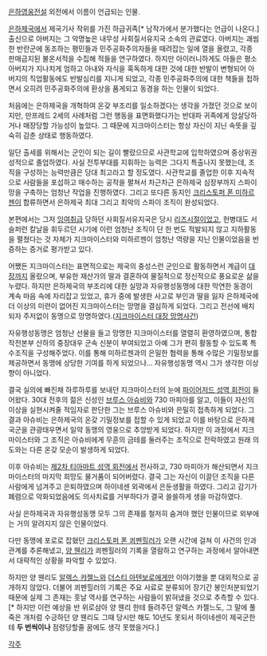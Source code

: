 [[은하영웅전설]] 외전에서 이름이 언급되는 인물.

[[은하제국]]에서 제국기사 작위를 가진 하급귀족[* 남작가에서 분가했다는 언급이 나온다.] 출신으로 아버지는 그 악명높은 내무성 사회질서유지국 소속의 관료였다. 아버지는 괘씸한 반란군에 동조하는 평민들과 민주공화주의자들을 때려잡는 일에 열을 올렸고, 각종 판매금지된 불온서적을 수집해 적들을 연구하였다. 하지만 아이러니하게도 아들은 평소 아버지가 지나치게 엄하고 아내와 자식을 혹독하게 대한 것에 대한 반발이 변형되어 아버지의 직업활동에도 반발심리를 지니게 되었고, 각종 민주공화주의에 대한 책들을 접하면서 오히려 민주공화주의에 환상을 품게되고 동경을 하는 인물이 되었다.

처음에는 은하제국을 개혁하여 온갖 부조리를 일소하겠다는 생각을 가졌던 것으로 보이지만, 만프레드 2세의 사례처럼 그런 행동을 표면화했다가는 반대파 귀족에게 암살당하거나 매장당할 가능성이 높았다. 그 때문에 지크마이스터는 항상 자신이 지닌 속뜻을 깊숙히 감춘 상태로 행동하였다.

일단 출세를 위해서는 군인이 되는 길이 빨랐으므로 사관학교에 입학하였으며 중상위권 성적으로 졸업하였다. 사실 전투부대를 지휘하는 능력은 그다지 특출나지 못했는데, 조직을 구성하는 능력만큼은 당대 최고라고 할 정도였다. 사관학교를 졸업한 이후 지속적으로 사람들을 포섭하고 매수하는 공작을 펼쳐서 차근차근 은하제국 심장부까지 스파이망을 구축하는 엄청난 작업을 진행하였다. 그리고 또다른 동지인 [[크리스토퍼 폰 미하르젠]]이 합류하면서 은하제국 최대 그리고 최악의 스파이 조직이 완성되었다.

본편에서는 그저 [[잉여]]취급 당하던 사회질서유지국은 당시 [[리즈시절]]이었고, 헌병대도 서슬퍼런 칼날을 휘두르던 시기에 이런 엄청난 조직이 단 한 번도 적발되지 않고 지하활동을 펼쳤다는 것 자체가 지크마이스터와 미하르젠이 엄청난 역량을 지닌 인물이었음을 반증하는 증거로 평가받고 있다.

어쨌든 지크마이스터는 표면적으로는 제국의 충성스런 군인으로 활동하면서 계급이 [[대장]]까지 올랐으며, 부유한 재산가의 딸과 결혼하여 물질적으로 정신적으로 풍요로운 삶을 누렸다. 하지만 은하제국의 부조리에 대한 실망과 자유행성동맹에 대한 막연한 동경이 계속 마음 속에 자리잡고 있었고, 휴가 중에 발생한 사고로 부인과 딸을 잃자 은하제국에 더 이상의 미련이 없어진 지크마이스터는 망명을 결심하게 되었다. 그리고 전선에 배치되자 주저없이 동맹으로 망명하였다.([[지크마이스터 대장 망명사건]])

자유행성동맹은 엄청난 선물을 들고 망명한 지크마이스터를 열렬히 환영하였으며, 통합작전본부 산하의 중장대우 군속 신분이 부여되었고 아예 그가 편히 활동할 수 있도록 특수조직을 구성해주었다. 이를 통해 미하르젠과의 은밀한 협력을 통해 수많은 기밀정보를 제공하면서 동맹에 상당한 기여를 하게 되었으나… 자유행성동맹 역시 그가 생각한 이상향이 아니었다.

결국 실의에 빠진채 하루하루를 보내던 지크마이스터의 눈에 [[파이어저드 성역 회전]]이 들어왔다. 30대 전후의 젊은 신성인 [[브루스 아슈비]]와 730 마피아를 알고, 이들이 자신의 이상을 실현시켜줄 적임자로 판단한 그는 브루스 아슈비와 은밀히 접촉하게 되었다. 그 결과 아슈비는 은하제국의 온갖 기밀정보를 접할 수 있게 되었고 이를 바탕으로 은하제국군을 관광태우면서 일약 동맹의 영웅으로 추앙받게 되었다. 하지만 이 과정에서 지크마이스터와 그 조직은 아슈비에게 무훈의 금테를 둘러주는 조직으로 전락하였고 원래 의도와는 다른 온갖 모순이 발생하게 되었다.

이후 아슈비는 [[제2차 티아마트 성역 회전]]에서 전사하고, 730 마피아가 해산되면서 지크마이스터의 마지막 희망도 물거품이 되어버렸다. 결국 그는 자신이 이끌던 조직을 다른 사람에게 넘겨주고 은퇴하였으며 하이네센 외곽에서 은둔생활을 하였다. 그리고 감기가 폐렴으로 악화되었음에도 의사치료를 거부하다가 결국 쓸쓸하게 생을 마감하였다.


사실 은하제국과 자유행성동맹 모두 그의 존재를 철저히 숨겨야 했던 인물이므로 외부에는 거의 알려지지 않은 인물이었다.

다만 동맹에 포로로 잡혔던 [[크리스토퍼 폰 쾨펜힐러]]가 오랜 시간에 걸쳐 이 사건의 인과관계를 추론해냈고, [[양 웬리]]가 쾨펜힐러의 기록을 열람하고 연구하는 과정에서 알아내면서 대략적인 상황을 파악할 수 있었다.

하지만 양 웬리도 [[알렉스 캬젤느]]와 [[더스티 아텐보로]]에게만 이야기했을 뿐 대외적으로 공개하지 않았다. 더불어 쾨펜힐러의 기록은 주요 사료로 분류되어 장기간 봉인처분되었기 때문에 실제 그 존재는 훗날 역사를 연구하는 사람들이 밝혀냈을 것으로 추측할 수 있다.[* 하지만 이런 예상을 반 위로삼아 양 웬리 한테 들려주던 알렉스 카젤느도, 그 말에 풀죽은 개처럼 수긍하던 양 웬리도 그때 당시만 해도 10년도 못되서 하이네센이 제국군한테 '''두 번씩이나''' 점령당할줄 꿈에도 생각 못했을거다.]

[[각주]]

